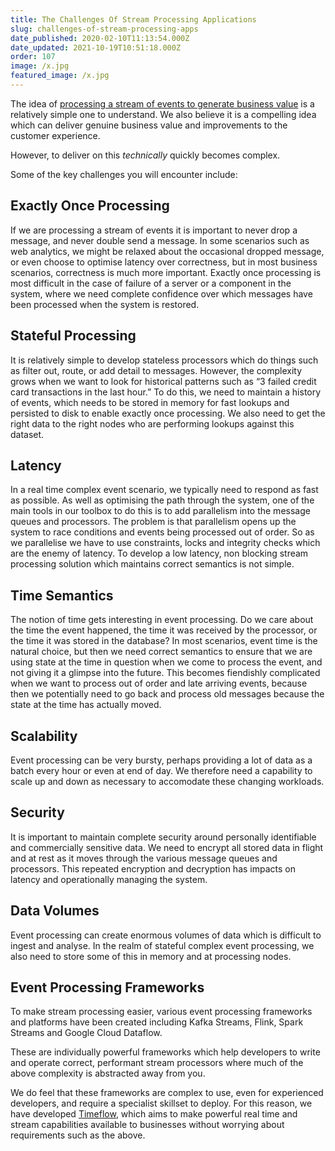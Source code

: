 ```yaml
---
title: The Challenges Of Stream Processing Applications
slug: challenges-of-stream-processing-apps
date_published: 2020-02-10T11:13:54.000Z
date_updated: 2021-10-19T10:51:18.000Z
order: 107
image: /x.jpg
featured_image: /x.jpg
---
```


The idea of [processing a stream of events to generate business value](/in-business-everything-is-an-event/) is a relatively simple one to understand.  We also believe it is a compelling idea which can deliver genuine business value and improvements to the customer experience.    

However, to deliver on this *technically* quickly becomes complex.

Some of the key challenges you will encounter include:

## Exactly Once Processing

If we are processing a stream of events it is important to never drop a message, and never double send a message. In some scenarios such as web analytics, we might be relaxed about the occasional dropped message, or even choose to optimise latency over correctness, but in most business scenarios, correctness is much more important. Exactly once processing is most difficult in the case of failure of a server or a component in the system, where we need complete confidence over which messages have been processed when the system is restored.

## Stateful Processing

It is relatively simple to develop stateless processors which do things such as filter out, route, or add detail to messages. However, the complexity grows when we want to look for historical patterns such as “3 failed credit card transactions in the last hour.” To do this, we need to maintain a history of events, which needs to be stored in memory for fast lookups and persisted to disk to enable exactly once processing. We also need to get the right data to the right nodes who are performing lookups against this dataset.

## Latency

In a real time complex event scenario, we typically need to respond as fast as possible. As well as optimising the path through the system, one of the main tools in our toolbox to do this is to add parallelism into the message queues and processors. The problem is that parallelism opens up the system to race conditions and events being processed out of order. So as we parallelise we have to use constraints, locks and integrity checks which are the enemy of latency. To develop a low latency, non blocking stream processing solution which maintains correct semantics is not simple.

## Time Semantics

The notion of time gets interesting in event processing. Do we care about the time the event happened, the time it was received by the processor, or the time it was stored in the database? In most scenarios, event time is the natural choice, but then we need correct semantics to ensure that we are using state at the time in question when we come to process the event, and not giving it a glimpse into the future. This becomes fiendishly complicated when we want to process out of order and late arriving events, because then we potentially need to go back and process old messages because the state at the time has actually moved.

## Scalability

Event processing can be very bursty, perhaps providing a lot of data as a batch every hour or even at end of day. We therefore need a capability to scale up and down as necessary to accomodate these changing workloads.

## Security

It is important to maintain complete security around personally identifiable and commercially sensitive data. We need to encrypt all stored data in flight and at rest as it moves through the various message queues and processors. This repeated encryption and decryption has impacts on latency and operationally managing the system.

## Data Volumes

Event processing can create enormous volumes of data which is difficult to ingest and analyse. In the realm of stateful complex event processing, we also need to store some of this in memory and at processing nodes.

## Event Processing Frameworks

To make stream processing easier, various event processing frameworks and platforms have been created including Kafka Streams, Flink, Spark Streams and Google Cloud Dataflow.

These are individually powerful frameworks which help developers to write and operate correct, performant stream processors where much of the above complexity is abstracted away from you.

We do feel that these frameworks are complex to use, even for experienced developers, and require a specialist skillset to deploy. For this reason, we have developed [Timeflow](/), which aims to make powerful real time and stream capabilities available to businesses without worrying about requirements such as the above.
